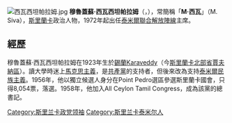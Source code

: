 {{Unreferenced|time=2020-08-31T22:39:51+00:00}}
[[File:西瓦西坦帕拉姆.jpg|thumb]]
'''穆魯蓋蘇·西瓦西坦帕拉姆'''（{{lang-en|Murugesu Sivasithamparam}}，{{bd|1923年||2002年|}}），常簡稱「'''M·西瓦'''」（M. Siva），[[斯里蘭卡|斯里蘭卡]]政治人物，1972年起出任[[泰米爾聯合解放陣線|泰米爾聯合解放陣線]]主席。

==經歷==
穆魯蓋蘇·西瓦西坦帕拉姆在1923年生於[[錫蘭|錫蘭]]Karaveddy（今[[斯里蘭卡|斯里蘭卡]][[北部省_(斯里蘭卡)|北部省]][[賈夫納區|賈夫納區]]）。讀大學時迷上[[馬克思主義|馬克思主義]]，是[[共產黨|共產黨]]的支持者，但後來改為支持[[泰米爾|泰米爾]][[民族主義|民族主義]]。1956年，他以獨立候選人身分在Point Pedro選區參選斯里蘭卡國會，只得8,054票，落選。1958年，他加入All Ceylon Tamil Congress，成為該黨的總書記。

{{DEFAULTSORT:Sivasithamparam, Murugesu}}

[[Category:斯里兰卡政党领袖|Category:斯里兰卡政党领袖]]
[[Category:斯里兰卡泰米尔人|Category:斯里兰卡泰米尔人]]